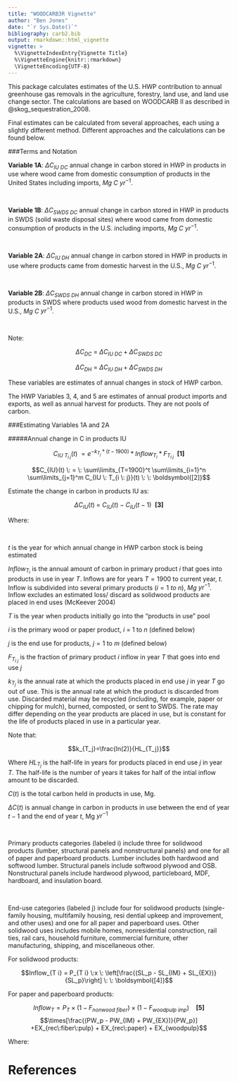 ```yaml
---
title: "WOODCARB3R Vignette"
author: "Ben Jones"
date: "`r Sys.Date()`"
bibliography: carb2.bib
output: rmarkdown::html_vignette
vignette: >
  %\VignetteIndexEntry{Vignette Title} 
  %\VignetteEngine{knitr::rmarkdown} 
  \VignetteEncoding{UTF-8}
---
```


This package calculates estimates of the U.S. HWP contribution to annual greenhouse gas removals in the agriculture, forestry, land use, and land use change sector. The calculations are based on WOODCARB II as described in @skog_sequestration_2008. 

Final estimates can be calculated from several approaches, each using a slightly different method. Different approaches and the calculations can be found below. 


###Terms and Notation 


**Variable 1A**: $\Delta C_{IU\:DC}$ annual change in carbon stored in HWP in products in use where wood came from domestic consumption of products in the United States including imports, $Mg$ $C$ $yr^{-1}$.  

<br/>

**Variable 1B**: $\Delta C_{SWDS\:DC}$ annual change in carbon stored in HWP in products in SWDS (solid waste disposal sites) where wood came from domestic consumption of products in the U.S. including imports, $Mg$ $C$ $yr^{-1}$.  

<br/>

**Variable 2A**: $\Delta C_{IU\:DH}$ annual change in carbon stored in HWP in products in use where products came from domestic harvest in the U.S., $Mg$ $C$ $yr^{-1}$.  

<br/>

**Variable 2B**: $\Delta C_{SWDS\:DH}$ annual change in carbon stored in HWP in products in SWDS where products used wood from domestic harvest in the U.S., $Mg$ $C$ $yr^{-1}$.  


<br/>

Note:

$$\Delta C_{DC} \: = \: \Delta C_{IU\:DC} + \Delta C_{SWDS\:DC}$$  

$$\Delta C_{DH} \: = \: \Delta C_{IU\:DH} + \Delta C_{SWDS\:DH}$$   

These variables are estimates of annual changes in stock of HWP carbon. 

The HWP Variables 3, 4, and 5 are estimates of annual product imports and exports, as well as annual harvest for products. They are not pools of carbon.

###Estimating Variables 1A and 2A

#####Annual change in C in products IU

$$C_{IU \: T_{i \: j}}(t) \: = e^{-k_{T_j}*(t-1900)}*Inflow_{T_i}*F_{T_{i \: j}} \: \: \boldsymbol{[1]}$$ 



$$C_{IU}(t) \: = \: \sum\limits_{T=1900}^t \sum\limits_{i=1}^n \sum\limits_{j=1}^m C_{IU \: T_{i \: j}}(t) \: \: \boldsymbol{[2]}$$  

Estimate the change in carbon in products IU as:

$$\Delta C_{IU}(t) \: = \: C_{IU}(t) - C_{IU}(t-1) \: \: \boldsymbol{[3]}$$

Where:  

<br/>

  $t$ is the year for which annual change in HWP carbon stock is being estimated  
    

  $Inflow_{T_i}$ is the annual amount of carbon in primary product $\textit{i}$ that goes into products in use in year $\textit{T}$. Inflows are for years $T  =  1900$ to current year, $\textit{t}$. Inflow is subdivided into several primary products ($i  =  1 \: to \: n$), $Mg$ $yr^{-1}$. Inflow excludes an estimated loss/ discard as solidwood products are placed in end uses (McKeever 2004)  
    
  $T$ is the year when products initially go into the "products in use" pool 
    
  $i$ is the primary wood or paper product, $\textit{i}$ = 1 to $\textit{n}$ (defined below)
    

  $j$ is the end use for products, $j = 1$ to $m$ (defined below)
  
  $F_{T_{i\:j}}$ is the fraction of primary product $\textit{i}$ inflow in year $\textit{T}$ that goes into end use $\textit{j}$
  
  $k_{T_j}$ is the annual rate at which the products placed in end use $\textit{j}$ in year $\textit{T}$ go out of use. This is the annual rate at which the product is discarded from use. Discarded material may be recycled (including, for example, paper or chipping for mulch), burned, composted, or sent to SWDS. The rate may differ depending on the year products are placed in use, but is constant for the life of products placed in use in a particular year.
  
Note that: 

$$k_{T_j}=\frac{ln(2)}{HL_{T_j}}$$

Where ${HL_{T_j}}$ is the half-life in years for products placed in end use $j$ in year $T$. The half-life is the number of years it takes for half of the intial inflow amount to be discarded. 

$C(t)$ is the total carbon held in products in use, Mg. 

$\Delta C(t)$ is annual change in carbon in products in use between the end of year $t - 1$ and the end of year $t$, Mg $yr^{-1}$

<br/>

Primary products categories (labeled i) include three for solidwood products (lumber, structural panels and nonstructural panels) and one for all of paper and paperboard products. Lumber includes both hardwood and softwood lumber. Structural panels include softwood plywood and OSB. Nonstructural panels include hardwood plywood, particleboard, MDF, hardboard, and insulation board.

<br/>

End-use categories (labeled j) include four for solidwood products (single-family housing, multifamily housing, resi dential upkeep and improvement, and other uses) and one for all paper and paperboard uses. Other solidwood uses includes mobile homes, nonresidential construction, rail ties, rail cars, household furniture, commercial furniture, other manufacturing, shipping, and miscellaneous other.

For solidwood products: 

$$Inflow_{T i} = P_{T  i} \:x \: \left[\frac{(SL_p - SL_{IM} + SL_{EX})}{SL_p}\right] \: \: \boldsymbol{[4]}$$

For paper and paperboard products:

$$Inflow_T = P_T \times (1-F_{nonwood\:fiber})\times(1-F_{woodpulp\:imp})
     \: \:\:\: \boldsymbol{[5]}$$
    $$\times[\frac{(PW_p - PW_{IM} + PW_{EX})}{PW_p}] +EX_{rec\:fiber\:pulp} + EX_{rec\:paper} + EX_{woodpulp}$$

Where:

# References





